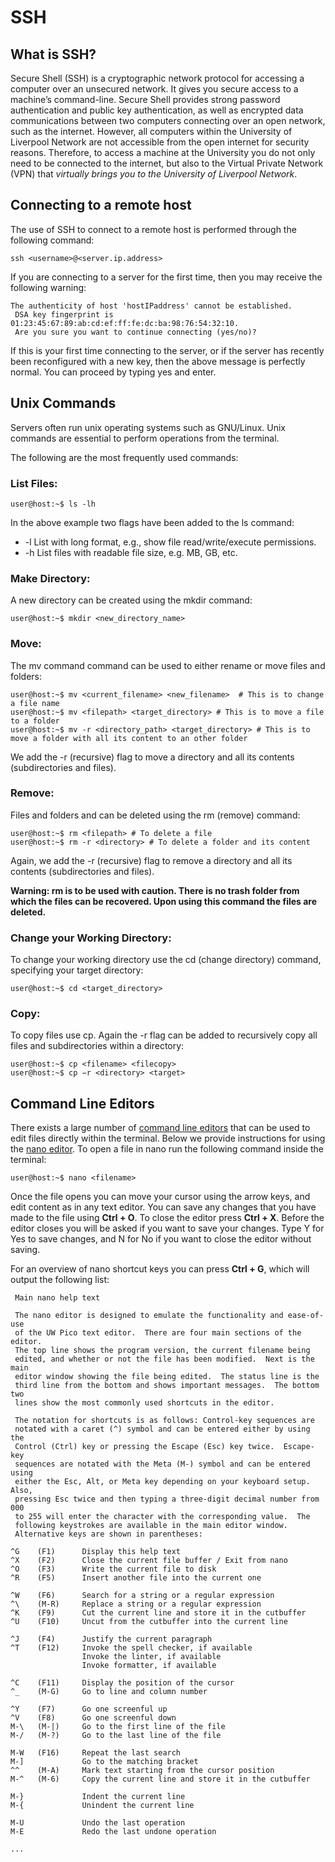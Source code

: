# SSH 

## What is SSH?

Secure Shell (SSH) is a cryptographic network protocol for accessing a computer over an unsecured network. It gives you secure access to a machine's command-line.
Secure Shell provides strong password authentication and public key authentication, as well as encrypted data communications between two computers connecting over an open network, such as the internet. However, all computers within the University of Liverpool Network are not accessible from the open internet for security reasons.
Therefore, to access a machine at the University you do not only need to be connected to the internet, but also to the Virtual Private Network (VPN) that *virtually brings you to the University of Liverpool Network*.  

## Connecting to a remote host

The use of SSH to connect to a remote host is performed through the following command:

```shell
ssh <username>@<server.ip.address>
```
  
If you are connecting to a server for the first time, then you may receive the following warning:

```
The authenticity of host 'hostIPaddress' cannot be established.
 DSA key fingerprint is 01:23:45:67:89:ab:cd:ef:ff:fe:dc:ba:98:76:54:32:10.
 Are you sure you want to continue connecting (yes/no)?
```

If this is your first time connecting to the server, or if the server has recently been 
reconfigured with a new key, then the above message is perfectly normal. You can proceed by typing yes and enter.  

## Unix Commands

Servers often run unix operating systems such as GNU/Linux. Unix commands are essential to perform operations from the terminal.

The following are the most frequently used commands:

### List Files:
```shell
user@host:~$ ls -lh
```

In the above example two flags have been added to the ls command:

* -l List with long format, e.g., show file read/write/execute permissions.
* -h List files with readable file size, e.g. MB, GB, etc. 

### Make Directory:

A new directory can be created using the mkdir command:

```shell
user@host:~$ mkdir <new_directory_name>
```

### Move:

The mv command command can be used to either rename or move files and folders:

```shell
user@host:~$ mv <current_filename> <new_filename>  # This is to change a file name
user@host:~$ mv <filepath> <target_directory> # This is to move a file to a folder
user@host:~$ mv -r <directory_path> <target_directory> # This is to move a folder with all its content to an other folder 
```

We add the -r (recursive) flag to move a directory and all its contents (subdirectories and files). 

### Remove:

Files and folders and can be deleted using the rm (remove) command:

```shell
user@host:~$ rm <filepath> # To delete a file
user@host:~$ rm -r <directory> # To delete a folder and its content
```

Again, we add the -r (recursive) flag to remove a directory and all its contents (subdirectories and files). 

**Warning: rm is to be used with caution. There is no trash folder 
from which the files can be recovered. Upon using this command the files are deleted.** 

### Change your Working Directory:

To change your working directory use the cd (change directory) command, specifying your target directory:

```shell
user@host:~$ cd <target_directory>
```

### Copy:

To copy files use cp. Again the -r flag can be added to recursively copy all files and subdirectories within a directory:

```shell
user@host:~$ cp <filename> <filecopy>
user@host:~$ cp −r <directory> <target>
```

## Command Line Editors

There exists a large number of [command line editors](https://en.wikipedia.org/wiki/List_of_text_editors) 
that can be used to edit files directly within the terminal. Below we provide instructions for using the
[nano editor](https://www.nano-editor.org/). To open a file in nano run the following command inside the 
terminal:

```shell
user@host:~$ nano <filename>
```

Once the file opens you can move your cursor using the arrow keys, and edit content
as in any text editor. You can save any changes that you have made to the file
using **Ctrl + O**. To close the editor press **Ctrl + X**. Before the editor 
closes you will be asked if you want to save your changes. Type Y for Yes to
save changes, and N for No if you want to close the editor without saving.

For an overview of nano shortcut keys you can press **Ctrl + G**, which will output the following list:

```shell
 Main nano help text

 The nano editor is designed to emulate the functionality and ease-of-use
 of the UW Pico text editor.  There are four main sections of the editor.
 The top line shows the program version, the current filename being
 edited, and whether or not the file has been modified.  Next is the main
 editor window showing the file being edited.  The status line is the
 third line from the bottom and shows important messages.  The bottom two
 lines show the most commonly used shortcuts in the editor.

 The notation for shortcuts is as follows: Control-key sequences are
 notated with a caret (^) symbol and can be entered either by using the
 Control (Ctrl) key or pressing the Escape (Esc) key twice.  Escape-key
 sequences are notated with the Meta (M-) symbol and can be entered using
 either the Esc, Alt, or Meta key depending on your keyboard setup.  Also,
 pressing Esc twice and then typing a three-digit decimal number from 000
 to 255 will enter the character with the corresponding value.  The
 following keystrokes are available in the main editor window.
 Alternative keys are shown in parentheses:

^G    (F1)      Display this help text
^X    (F2)      Close the current file buffer / Exit from nano
^O    (F3)      Write the current file to disk
^R    (F5)      Insert another file into the current one

^W    (F6)      Search for a string or a regular expression
^\    (M-R)     Replace a string or a regular expression
^K    (F9)      Cut the current line and store it in the cutbuffer
^U    (F10)     Uncut from the cutbuffer into the current line

^J    (F4)      Justify the current paragraph
^T    (F12)     Invoke the spell checker, if available
                Invoke the linter, if available
                Invoke formatter, if available

^C    (F11)     Display the position of the cursor
^_    (M-G)     Go to line and column number

^Y    (F7)      Go one screenful up
^V    (F8)      Go one screenful down
M-\   (M-|)     Go to the first line of the file
M-/   (M-?)     Go to the last line of the file

M-W   (F16)     Repeat the last search
M-]             Go to the matching bracket
^^    (M-A)     Mark text starting from the cursor position
M-^   (M-6)     Copy the current line and store it in the cutbuffer

M-}             Indent the current line
M-{             Unindent the current line

M-U             Undo the last operation
M-E             Redo the last undone operation

...
```
